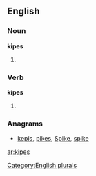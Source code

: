 ==English==

===Noun===
'''kipes'''

# {{plural of |[[kipe]]}}

===Verb===
'''kipes'''

# {{third-person singular of|[[kipe]]}}

===Anagrams===
* [[kepis#English|kepis]], [[pikes#English|pikes]], [[Spike#English|Spike]], [[spike#English|spike]]

[[Category:English plurals]]

[[ar:kipes]]